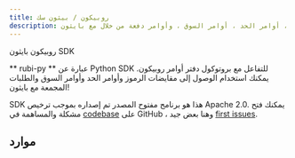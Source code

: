 ```yaml
---
title: روبيكون / بيثون سك
description: مقايضات الوصول ، أوامر الحد ، أوامر السوق ، وأوامر دفعة من خلال مع بايثون
---
```


روبيكون بايثون SDK

** rubi-py ** عبارة عن Python SDK للتفاعل مع بروتوكول دفتر أوامر روبيكون. يمكنك استخدام الوصول إلى مقايضات الرموز وأوامر الحد وأوامر السوق والطلبات المجمعة مع بايثون!

SDK هذا هو برنامج مفتوح المصدر تم إصداره بموجب ترخيص Apache 2.0. يمكنك فتح مشكلة والمساهمة في [codebase](https://github.com/RubiconDeFi/rubi-py) على GitHub ، وهنا بعض جيد [first issues](https://github.com/RubiconDeFi/rubi-py/issues?q=is%3Aissue+is%3Aopen+label%3A%22good+first+issue%22).

## موارد


<QuickLinks>
	<QuickLink title="روبي-الحمر" icon="installation" href="https://github.com/RubiconDeFi/rubi-py" description="عرض بيثون سك على جيثب"></QuickLink>
	<QuickLink title="المستندات" icon="presets" href="https://rubi.readthedocs.io/en/latest/" description="مستندات المطور لروبي"></QuickLink>
	<QuickLink title="حزمة بايثون" icon="plugins" href="https://pypi.org/project/rubi/" description="تثبيت حزمة روبي على بيبي"></QuickLink>
	<QuickLink
		title="أمثلة"
		icon="theming"
		href="https://github.com/RubiconDeFi/rubi-py/tree/master/rubi/docs/examples"
		description="بعض الأمثلة المفيدة للبدء مع روبي"
	></QuickLink>
</QuickLinks>
